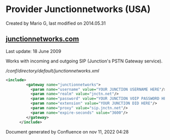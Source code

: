 
# Provider Junctionnetworks (USA) 

 Created by  Mario G, last modified on 2014.05.31

## [junctionnetworks.com](http://junctionnetworks.com)

Last update: 18 June 2009

Works with incoming and outgoing SIP (Junction's PSTN Gateway service).

  
_/conf/directory/default/junctionnetworks.xml_

```xml
<include>
         <gateway name="junctionnetworks">
           <param name="username" value="YOUR JUNCTION USERNAME HERE"/>
           <param name="realm" value="jnctn.net"/>
           <param name="password" value="YOUR JUNCTION VOIP PASSWORD HERE"/>
           <param name="extension" value="YOUR JUNCTION DID HERE"/>
           <param name="proxy" value="sip.jnctn.net"/>
           <param name="expire-seconds" value="3600"/>
         </gateway>
      </include> 
```

Document generated by Confluence on nov 11, 2022 04:28
